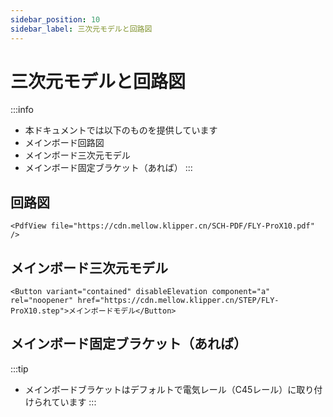 ```yaml
---
sidebar_position: 10
sidebar_label: 三次元モデルと回路図
---
```


# 三次元モデルと回路図


:::info
* 本ドキュメントでは以下のものを提供しています
* メインボード回路図
* メインボード三次元モデル
* メインボード固定ブラケット（あれば）
:::

## 回路図

    <PdfView file="https://cdn.mellow.klipper.cn/SCH-PDF/FLY-ProX10.pdf" />


## メインボード三次元モデル

    <Button variant="contained" disableElevation component="a" rel="noopener" href="https://cdn.mellow.klipper.cn/STEP/FLY-ProX10.step">メインボードモデル</Button>


## メインボード固定ブラケット（あれば）

:::tip
* メインボードブラケットはデフォルトで電気レール（C45レール）に取り付けられています
:::
